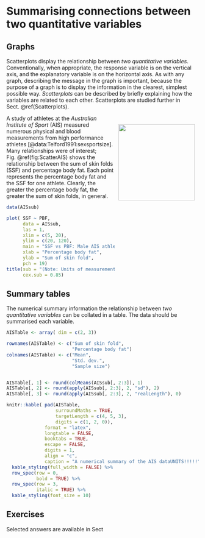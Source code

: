 # Summarising connections between two quantitative variables

## Graphs

Scatterplots display the relationship between *two quantitative variables*.
Conventionally, when appropriate, the response variable is on the vertical axis, and the explanatory variable is on the horizontal axis.
As with any graph, describing the message in the graph is important, because the purpose of a graph is to display the information in the clearest, simplest possible way.
*Scatterplots* can be described by briefly explaining how the variables are related to each other.
Scatterplots are studied further in Sect.\ \@ref(Scatterplots).



<div style="float:right; width: 222x; border: 1px; padding:10px">
<img src="Illustrations/pexels-jim-de-ramos-1263349.jpg" width="200px"/>
</div>


::: {.example #Scatterplots2 name="Scatterplots"}
A study of athletes at the *Australian Institute of Sport* (AIS) measured numerous physical and blood measurements from high performance athletes [@data:Telford1991:sexsportsize].
Many relationships were of interest; Fig.\ \@ref(fig:ScatterAIS) shows the relationship between the sum of skin folds (SSF) and percentage body fat.
Each point represents the percentage body fat and the SSF for one athlete.
Clearly, the greater the percentage body fat, the greater the sum of skin folds, in general.
:::

	
```r
data(AISsub)

plot( SSF ~ PBF,
      data = AISsub,
      las = 1,
      xlim = c(5, 20),
      ylim = c(20, 120),
      main = "SSF vs PBF: Male AIS athletes",
      xlab = "Percentage body fat",
      ylab = "Sum of skin fold",
      pch = 19)
title(sub = "(Note: Units of measurement for SSF not given)", 
      cex.sub = 0.85)
```




## Summary tables {#ConnectionSummaryTables}

The numerical summary information the relationship between *two quantitative variables* can be collated in a table.
The data should be summarised each variable.


```r
AISTable <- array( dim = c(2, 3))

rownames(AISTable) <- c("Sum of skin fold",
                        "Percentage body fat") 
colnames(AISTable) <- c("Mean",
                        "Std. dev.",
                        "Sample size") 


AISTable[, 1] <- round(colMeans(AISsub[, 2:3]), 1)
AISTable[, 2] <- round(apply(AISsub[, 2:3], 2, "sd"), 2)
AISTable[, 3] <- round(apply(AISsub[, 2:3], 2, "realLength"), 0)

knitr::kable( pad(AISTable,
                  surroundMaths = TRUE,
                  targetLength = c(4, 5, 3),
                  digits = c(1, 2, 0)),
              format = "latex",
              longtable = FALSE,
              booktabs = TRUE,
              escape = FALSE,
              digits = 1,
              align = "c",
              caption = "A numerical summary of the AIS dataUNITS!!!!!") %>%
  kable_styling(full_width = FALSE) %>%
  row_spec(row = 0, 
           bold = TRUE) %>%
  row_spec(row = 3,
           italic = TRUE) %>%
  kable_styling(font_size = 10)
```




## Exercises

Selected answers are available in Sect

